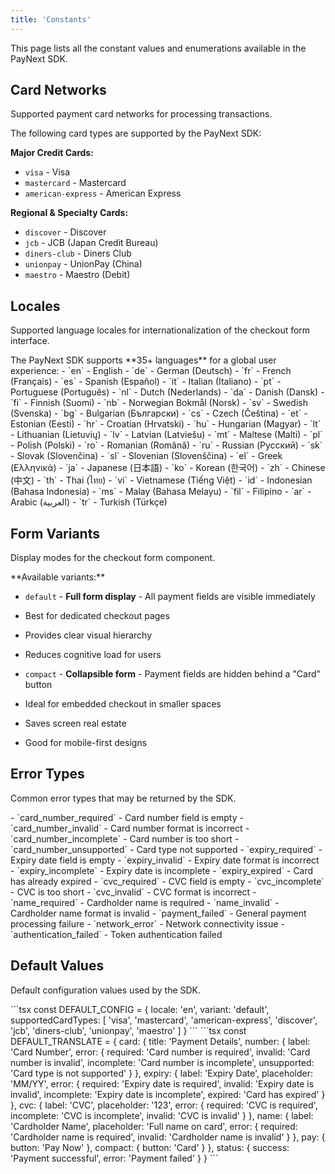 ```yaml
---
title: 'Constants'
---
```


This page lists all the constant values and enumerations available in the PayNext SDK.

## Card Networks

Supported payment card networks for processing transactions.

<Accordion title="CardType enum values">
  The following card types are supported by the PayNext SDK:

  **Major Credit Cards:**
  - `visa` - Visa
  - `mastercard` - Mastercard  
  - `american-express` - American Express

  **Regional & Specialty Cards:**
  - `discover` - Discover
  - `jcb` - JCB (Japan Credit Bureau)
  - `diners-club` - Diners Club
  - `unionpay` - UnionPay (China)
  - `maestro` - Maestro (Debit)
</Accordion>

## Locales

Supported language locales for internationalization of the checkout form interface.

<Accordion title="Supported locales (35+ languages)">
  The PayNext SDK supports **35+ languages** for a global user experience:

  <Accordion title="Western European Languages">
    - `en` - English
    - `de` - German (Deutsch)
    - `fr` - French (Français)
    - `es` - Spanish (Español)
    - `it` - Italian (Italiano)
    - `pt` - Portuguese (Português)
    - `nl` - Dutch (Nederlands)
  </Accordion>

  <Accordion title="Northern European Languages">
    - `da` - Danish (Dansk)
    - `fi` - Finnish (Suomi)
    - `nb` - Norwegian Bokmål (Norsk)
    - `sv` - Swedish (Svenska)
  </Accordion>

  <Accordion title="Eastern European Languages">
    - `bg` - Bulgarian (Български)
    - `cs` - Czech (Čeština)
    - `et` - Estonian (Eesti)
    - `hr` - Croatian (Hrvatski)
    - `hu` - Hungarian (Magyar)
    - `lt` - Lithuanian (Lietuvių)
    - `lv` - Latvian (Latviešu)
    - `mt` - Maltese (Malti)
    - `pl` - Polish (Polski)
    - `ro` - Romanian (Română)
    - `ru` - Russian (Русский)
    - `sk` - Slovak (Slovenčina)
    - `sl` - Slovenian (Slovenščina)
  </Accordion>

  <Accordion title="Southern European Languages">
    - `el` - Greek (Ελληνικά)
  </Accordion>

  <Accordion title="Asian Languages">
    - `ja` - Japanese (日本語)
    - `ko` - Korean (한국어)
    - `zh` - Chinese (中文)
    - `th` - Thai (ไทย)
    - `vi` - Vietnamese (Tiếng Việt)
    - `id` - Indonesian (Bahasa Indonesia)
    - `ms` - Malay (Bahasa Melayu)
    - `fil` - Filipino
  </Accordion>

  <Accordion title="Middle Eastern Languages">
    - `ar` - Arabic (العربية)
    - `tr` - Turkish (Türkçe)
  </Accordion>  
</Accordion>

## Form Variants

Display modes for the checkout form component.

<Accordion title="Variant options">
  **Available variants:**

  - `default` - **Full form display** - All payment fields are visible immediately
  - Best for dedicated checkout pages
  - Provides clear visual hierarchy
  - Reduces cognitive load for users

  - `compact` - **Collapsible form** - Payment fields are hidden behind a "Card" button
  - Ideal for embedded checkout in smaller spaces
  - Saves screen real estate
  - Good for mobile-first designs
</Accordion>

## Error Types

Common error types that may be returned by the SDK.

<Accordion title="Error categories">

<Accordion title="Validation Errors">
  - `card_number_required` - Card number field is empty
  - `card_number_invalid` - Card number format is incorrect
  - `card_number_incomplete` - Card number is too short
  - `card_number_unsupported` - Card type not supported
</Accordion>

<Accordion title="Expiry Date Errors">
  - `expiry_required` - Expiry date field is empty
  - `expiry_invalid` - Expiry date format is incorrect
  - `expiry_incomplete` - Expiry date is incomplete
  - `expiry_expired` - Card has already expired
</Accordion>

<Accordion title="CVC Errors">
  - `cvc_required` - CVC field is empty
  - `cvc_incomplete` - CVC is too short
  - `cvc_invalid` - CVC format is incorrect
</Accordion>

<Accordion title="Cardholder Errors">
  - `name_required` - Cardholder name is required
  - `name_invalid` - Cardholder name format is invalid
</Accordion>

<Accordion title="Processing Errors">
  - `payment_failed` - General payment processing failure
  - `network_error` - Network connectivity issue
  - `authentication_failed` - Token authentication failed
</Accordion>

</Accordion>

## Default Values

Default configuration values used by the SDK.

<Accordion title="Default configuration">

  <Accordion title="DEFAULT_CONFIG object">
  ```tsx
  const DEFAULT_CONFIG = {
    locale: 'en',
    variant: 'default',
    supportedCardTypes: [
      'visa',
      'mastercard', 
      'american-express',
      'discover',
      'jcb',
      'diners-club',
      'unionpay',
      'maestro'
    ]
  }
  ```
  </Accordion>

  <Accordion title="DEFAULT_TRANSLATE object">
  ```tsx
  const DEFAULT_TRANSLATE = {
    card: {
      title: 'Payment Details',
      number: { 
        label: 'Card Number',
        error: {
          required: 'Card number is required',
          invalid: 'Card number is invalid',
          incomplete: 'Card number is incomplete',
          unsupported: 'Card type is not supported'
        }
      },
      expiry: { 
        label: 'Expiry Date', 
        placeholder: 'MM/YY',
        error: {
          required: 'Expiry date is required',
          invalid: 'Expiry date is invalid',
          incomplete: 'Expiry date is incomplete',
          expired: 'Card has expired'
        }
      },
      cvc: { 
        label: 'CVC', 
        placeholder: '123',
        error: {
          required: 'CVC is required',
          incomplete: 'CVC is incomplete',
          invalid: 'CVC is invalid'
        }
      },
      name: { 
        label: 'Cardholder Name', 
        placeholder: 'Full name on card',
        error: {
          required: 'Cardholder name is required',
          invalid: 'Cardholder name is invalid'
        }
      },
      pay: { button: 'Pay Now' },
      compact: { button: 'Card' }
    },
    status: {
      success: 'Payment successful',
      error: 'Payment failed'
    }
  }
  ```
  </Accordion>

</Accordion>
